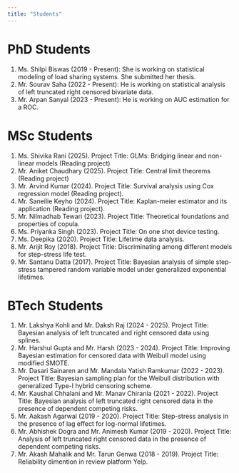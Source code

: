 ```yaml
---
title: "Students"
---
```


# PhD Students

  1. Ms. Shilpi Biswas (2019 - Present): She is working on statistical modeling
     of load sharing systems. She submitted her thesis.
  1. Mr. Sourav Saha (2022 - Present): He is working on statistical analysis of
     left truncated right censored bivariate data.
  1. Mr. Arpan Sanyal (2023 - Present): He is working on AUC estimation for a ROC.


# MSc Students

  1. Ms. Shivika Rani (2025). Project Title: GLMs: Bridging linear and
     non-linear models (Reading project)
  1. Mr. Aniket Chaudhary (2025). Project Title: Central limit theorems (Reading
     project)
  1. Mr. Arvind Kumar (2024). Project Title: Survival analysis using Cox
     regression model (Reading project).
  1. Mr. Saneilie Keyho (2024). Project Title: Kaplan-meier estimator and its
     application (Reading project).
  1. Mr. Nilmadhab Tewari (2023). Project Title: Theoretical foundations and
     properties of copula.
  1. Ms. Priyanka Singh (2023). Project Title: On one shot device testing.
  1. Ms. Deepika (2020). Project Title: Lifetime data analysis.
  1. Mr. Arijit Roy (2018). Project Title: Discriminating among different
     models for step-stress life test.
  1. Mr. Santanu Datta (2017). Project Title: Bayesian analysis of simple
     step-stress tampered random variable model under generalized
     exponential lifetimes.


# BTech Students

  1. Mr. Lakshya Kohli and Mr. Daksh Raj (2024 - 2025). Project Title: Bayesian
     analysis of left truncated and right censored data using splines.
  1. Mr. Harshul Gupta and Mr. Harsh (2023 - 2024). Project Title: Improving
     Bayesian estimation for censored data with Weibull model using modified
     SMOTE.
  1. Mr. Dasari Sainaren and Mr. Mandala Yatish Ramkumar (2022 - 2023). Project
     Title: Bayesian sampling plan for the Weibull distribution with generalized
     Type-I hybrid censoring scheme.
  1. Mr. Kaushal Chhalani and Mr. Manav Chirania (2021 - 2022). Project
     Title: Bayesian analysis of left truncated right censored data in the
     presence of dependent competing risks.
  1. Mr. Aakash Agarwal (2019 - 2020). Project Title: Step-stress analysis
     in the presence of lag effect for log-normal lifetimes.
  1. Mr. Abhishek Dogra and Mr. Animesh Kumar (2019 - 2020). Project Title:
     Analysis of left truncated right censored data in the presence of
     dependent competing risks.
  1. Mr. Akash Mahalik and Mr. Tarun Genwa (2018 - 2019). Project Title:
     Reliability dimention in review platform Yelp.
